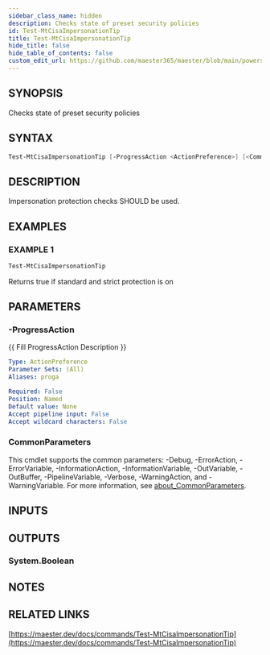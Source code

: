 ```yaml
---
sidebar_class_name: hidden
description: Checks state of preset security policies
id: Test-MtCisaImpersonationTip
title: Test-MtCisaImpersonationTip
hide_title: false
hide_table_of_contents: false
custom_edit_url: https://github.com/maester365/maester/blob/main/powershell/public/Test-MtCisaImpersonationTip.ps1
---
```


## SYNOPSIS

Checks state of preset security policies

## SYNTAX

```powershell
Test-MtCisaImpersonationTip [-ProgressAction <ActionPreference>] [<CommonParameters>]
```

## DESCRIPTION

Impersonation protection checks SHOULD be used.

## EXAMPLES

### EXAMPLE 1

```powershell
Test-MtCisaImpersonationTip
```

Returns true if standard and strict protection is on

## PARAMETERS

### -ProgressAction

\{\{ Fill ProgressAction Description \}\}

```yaml
Type: ActionPreference
Parameter Sets: (All)
Aliases: proga

Required: False
Position: Named
Default value: None
Accept pipeline input: False
Accept wildcard characters: False
```

### CommonParameters

This cmdlet supports the common parameters: -Debug, -ErrorAction, -ErrorVariable, -InformationAction, -InformationVariable, -OutVariable, -OutBuffer, -PipelineVariable, -Verbose, -WarningAction, and -WarningVariable. For more information, see [about_CommonParameters](http://go.microsoft.com/fwlink/?LinkID=113216).

## INPUTS

## OUTPUTS

### System.Boolean

## NOTES

## RELATED LINKS

[https://maester.dev/docs/commands/Test-MtCisaImpersonationTip](https://maester.dev/docs/commands/Test-MtCisaImpersonationTip)
